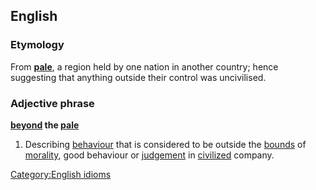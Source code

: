 ==English==
===Etymology===
From '''[[pale]]''', a region held by one nation in another country; hence suggesting that anything outside their control was uncivilised.
<!-- Dubious - possibly folklore
# In middle ages, the city of [[w:Dublin | Dublin]], Ireland was an English [[enclave]] in Ireland.  It was defended by a fence, called a pale.  (The world ''paling'', a facing panel of a fence, is the only remnant of this word.).  People who lived outside the fence, the native Irish, were regarded as [[uncouth]] by the English.  (The feeling was mutual!).  Consequently, if someone behaved incorrectly, their behaviour was like that of the Irish and thus 'beyond the pale'.  
-->

===Adjective phrase===
'''[[beyond]] the [[pale]]'''

#Describing [[behaviour]] that is considered to be outside the [[bound]]s of [[morality]], good behaviour or [[judgement]] in [[civilized]] company.

<!--what is this?
===See also===
''From the ferocious O'Flaherties, oh Lord deliver us'' - from the city gate of [[w:Galway | Galway]].
-->
[[Category:English idioms]]